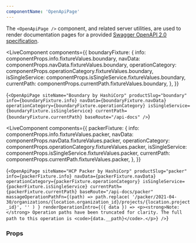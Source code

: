 ```yaml
---
componentName: 'OpenApiPage'
---
```


The `<OpenApiPage />` component, and related server utilities, are used to render documentation pages for a provided [Swagger OpenAPI 2.0 specification](https://swagger.io/specification/v2/).

<LiveComponent
  components={{
    boundaryFixture: {
      info: componentProps.info.fixtureValues.boundary,
      navData: componentProps.navData.fixtureValues.boundary,
      operationCategory:
        componentProps.operationCategory.fixtureValues.boundary,
      isSingleService: componentProps.isSingleService.fixtureValues.boundary,
      currentPath: componentProps.currentPath.fixtureValues.boundary,
    },
  }}
>
  {`<OpenApiPage
  siteName="Boundary by HashiCorp"
  productSlug="boundary"
  info={boundaryFixture.info}
  navData={boundaryFixture.navData}
  operationCategory={boundaryFixture.operationCategory}
  isSingleService={boundaryFixture.isSingleService}
  currentPath={boundaryFixture.currentPath}
  baseRoute="/api-docs"
/>`}
</LiveComponent>

<LiveComponent
  components={{
    packerFixture: {
      info: componentProps.info.fixtureValues.packer,
      navData: componentProps.navData.fixtureValues.packer,
      operationCategory: componentProps.operationCategory.fixtureValues.packer,
      isSingleService: componentProps.isSingleService.fixtureValues.packer,
      currentPath: componentProps.currentPath.fixtureValues.packer,
    },
  }}
>
  {`<OpenApiPage
  siteName="HCP Packer by HashiCorp"
  productSlug="packer"
  info={packerFixture.info}
  navData={packerFixture.navData}
  operationCategory={packerFixture.operationCategory}
  isSingleService={packerFixture.isSingleService}
  currentPath={packerFixture.currentPath}
  baseRoute="/api-docs/packer"
  massageOperationPathFn={(path) =>
    path.replace(
      '/packer/2021-04-30/organizations/{location.organization_id}/projects/{location.project_id}',
      ''
    )
  }
  renderOperationIntro={({ data }) => <p><strong>Note:</strong> Operation paths have been truncated for clarity. The full path to this operation is <code>{data.__path}</code>.</p>}
/>`}
</LiveComponent>

### Props

<PropsTable props={componentProps} />

<UsageDetails packageJson={packageJson} />
